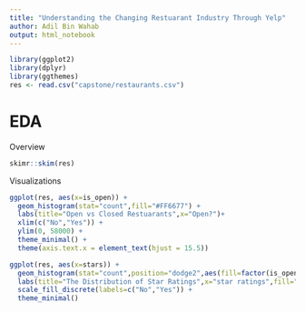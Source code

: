 ```yaml
---
title: "Understanding the Changing Restuarant Industry Through Yelp"
author: Adil Bin Wahab
output: html_notebook
---
```


```r
library(ggplot2)
library(dplyr)
library(ggthemes)
res <- read.csv("capstone/restaurants.csv")
```

# EDA

Overview
```r
skimr::skim(res)
```

Visualizations
```r
ggplot(res, aes(x=is_open)) +
  geom_histogram(stat="count",fill="#FF6677") +
  labs(title="Open vs Closed Restuarants",x="Open?")+
  xlim(c("No","Yes")) +
  ylim(0, 58000) +
  theme_minimal() +
  theme(axis.text.x = element_text(hjust = 15.5))

ggplot(res, aes(x=stars)) +
  geom_histogram(stat="count",position="dodge2",aes(fill=factor(is_open))) +
  labs(title="The Distribution of Star Ratings",x="star ratings",fill="Open?") +
  scale_fill_discrete(labels=c("No","Yes")) +
  theme_minimal()
```